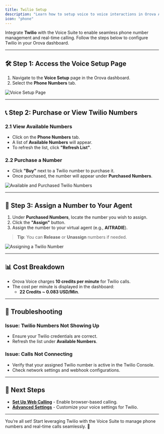 ```yaml
---
title: Twilio Setup
description: "Learn how to setup voice to voice interactions in Orova Agents."
icon: "phone"
---
```


Integrate **Twilio** with the Voice Suite to enable seamless phone number management and real-time calling. Follow the steps below to configure Twilio in your Orova dashboard.  

---

## 🛠 Step 1: Access the Voice Setup Page  

1. Navigate to the **Voice Setup** page in the Orova dashboard.  
2. Select the **Phone Numbers** tab.  

![Voice Setup Page](/voice/assets/select_number.png)  

---

## 📞 Step 2: Purchase or View Twilio Numbers  

### 2.1 **View Available Numbers**  
- Click on the **Phone Numbers** tab.  
- A list of **Available Numbers** will appear.  
- To refresh the list, click **"Refresh List"**.  

### 2.2 **Purchase a Number**  
- Click **"Buy"** next to a Twilio number to purchase it.  
- Once purchased, the number will appear under **Purchased Numbers**.  

![Available and Purchased Twilio Numbers](/voice/assets/twilio-ss.png)  

---

## 🔑 Step 3: Assign a Number to Your Agent  

1. Under **Purchased Numbers**, locate the number you wish to assign.  
2. Click the **"Assign"** button.  
3. Assign the number to your virtual agent (e.g., **AITRADIE**).  

> **Tip**: You can **Release** or **Unassign** numbers if needed.  

![Assigning a Twilio Number](/voice/assets/purchase_number.png)  
 

---

## 📊 Cost Breakdown  

- Orova Voice charges **10 credits per minute** for Twilio calls.  
- The cost per minute is displayed in the dashboard:  
  - **22 Credits ~ 0.083 USD/Min**.  

---

## 🚦 Troubleshooting  

### Issue: Twilio Numbers Not Showing Up  
- Ensure your Twilio credentials are correct.  
- Refresh the list under **Available Numbers**.  

### Issue: Calls Not Connecting  
- Verify that your assigned Twilio number is active in the Twilio Console.  
- Check network settings and webhook configurations.  

---


## 🔗 Next Steps  

- **[Set Up Web Calling](../setup/webcalling)** - Enable browser-based calling.  
- **[Advanced Settings](../config/advanced)** - Customize your voice settings for Twilio.

---

You’re all set! Start leveraging Twilio with the Voice Suite to manage phone numbers and real-time calls seamlessly. 🚀
